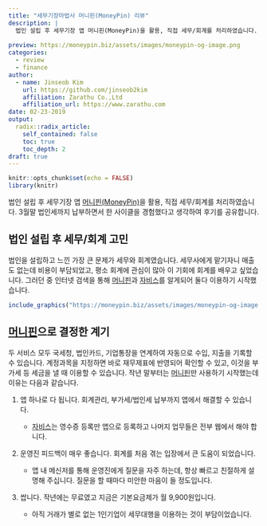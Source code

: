 ```yaml
---
title: "세무기장마법사 머니핀(MoneyPin) 리뷰"
description: |
  법인 설립 후 세무기장 앱 머니핀(MoneyPin)을 활용, 직접 세무/회계를 처리하였습니다. 3월말 법인세까지 납부하면서 한 사이클을 경험했다고 생각하여 후기를 공유합니다.  
  
preview: https://moneypin.biz/assets/images/moneypin-og-image.png
categories:
  - review
  - finance
author:
  - name: Jinseob Kim
    url: https://github.com/jinseob2kim
    affiliation: Zarathu Co.,Ltd
    affiliation_url: https://www.zarathu.com
date: 02-23-2019
output:
  radix::radix_article:
    self_contained: false
    toc: true
    toc_depth: 2
draft: true
---
```


```r
knitr::opts_chunk$set(echo = FALSE)
library(knitr)
```

법인 설립 후 세무기장 앱 [머니핀(MoneyPin)](https://moneypin.biz/)을 활용, 직접 세무/회계를 처리하였습니다. 3월말 법인세까지 납부하면서 한 사이클을 경험했다고 생각하여 후기를 공유합니다.  


## 법인 설립 후 세무/회계 고민 

법인을 설립하고 느낀 가장 큰 문제가 세무와 회계였습니다. 세무사에게 맡기자니 매출도 없는데 비용이 부담되었고, 평소 회계에 관심이 많아 이 기회에 회계를 배우고 싶었습니다. 그러던 중 인터넷 검색을 통해 [머니핀](https://moneypin.biz/)과 [자비스](https://jobis.co/)를 알게되어 둘다 이용하기 시작했습니다. 


```r
include_graphics("https://moneypin.biz/assets/images/moneypin-og-image.png")
```


## [머니핀](https://moneypin.biz/)으로 결정한 계기 

두 서비스 모두 국세청, 법인카드, 기업통장을 연계하여 자동으로 수입, 지출을 기록할 수 있습니다. 계정과목을 지정하면 바로 재무제표에 반영되어 확인할 수 있고, 이것을 부가세 등 세금을 낼 때 이용할 수 있습니다. 작년 말부터는 [머니핀](https://moneypin.biz/)만 사용하기 시작했는데 이유는 다음과 같습니다. 

1. 앱 하나로 다 됩니다. 회계관리, 부가세/법인세 납부까지 앱에서 해결할 수 있습니다.

    + [자비스](https://jobis.co/)는 영수증 등록만 앱으로 등록하고 나머지 업무들은 전부 웹에서 해야 합니다.   




2. 운영진 피드백이 매우 좋습니다. 회계를 처음 겪는 입장에서 큰 도움이 되었습니다.

    + 앱 내 메신저를 통해 운영진에게 질문을 자주 하는데, 항상 빠르고 친절하게 설명해 주십니다. 질문을 할 때마다 미안한 마음이 들 정도입니다. 




3. 쌉니다. 작년에는 무료였고 지금은 기본요금제가 월 9,900원입니다. 

    + 아직 거래가 별로 없는 1인기업이 세무대행을 이용하는 것이 부담이었습니다. 
    
    
    
    

